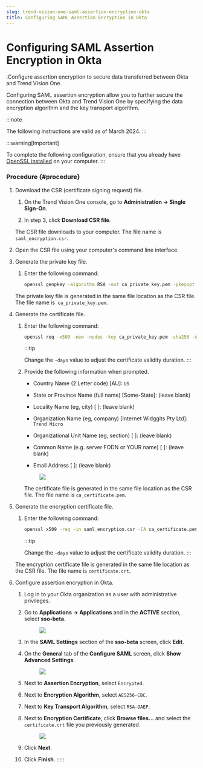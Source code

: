 ```yaml
---
slug: trend-vision-one-saml-assertion-encryption-okta
title: Configuring SAML Assertion Encryption in Okta
---
```

# Configuring SAML Assertion Encryption in Okta

:Configure assertion encryption to secure data transferred between Okta and Trend Vision One.

Configuring SAML assertion encryption allow you to further secure the connection between Okta and Trend Vision One by specifying the data encryption algorithm and the key transport algorithm.

:::note

The following instructions are valid as of March 2024.
:::

:::warning[Important]

To complete the following configuration, ensure that you already have [OpenSSL installed](https://www.openssl.org/source/) on your computer.
:::

### Procedure {#procedure}

1.  Download the CSR (certificate signing request) file.

    1.  On the Trend Vision One console, go to **Administration → Single Sign-On**.

    2.  In step 3, click **Download CSR file**.

    The CSR file downloads to your computer. The file name is `saml_encryption.csr`.

2.  Open the CSR file using your computer's command line interface.

3.  Generate the private key file.

    1.  Enter the following command:

        ```bash
        openssl genpkey -algorithm RSA -out ca_private_key.pem -pkeyopt rsa_keygen_bits:2048
        ```

    The private key file is generated in the same file location as the CSR file. The file name is` ca_private_key.pem`.

4.  Generate the certificate file.

    1.  Enter the following command:

        ```bash
        openssl req -x509 -new -nodes -key ca_private_key.pem -sha256 -days 1024 -out ca_certificate.pem
        ```

        :::tip

        Change the `-days` value to adjust the certificate validity duration.
        :::

    2.  Provide the following information when prompted.

        - Country Name (2 Letter code) \[AU\]: `US`

        - State or Province Name (full name) \[Some-State\]: (leave blank)

        - Locality Name (eg, city) \[ \]: (leave blank)

        - Organization Name (eg, company) \[Internet Widggits Pty Ltd\]: `Trend Micro`

        - Organizational Unit Name (eg, section) \[ \]: (leave blank)

        - Common Name (e.g. server FODN or YOUR name) \[ \]: (leave blank)

        - Email Address \[ \]: (leave blank)

        <figure>
        <img src="./images/certificate_file_metadata=20240312101322.webp" />
        </figure>

        The certificate file is generated in the same file location as the CSR file. The file name is `ca_certificate.pem`.

5.  Generate the encryption certificate file.

    1.  Enter the following command:

        ```bash
        openssl x509 -req -in saml_encryption.csr -CA ca_certificate.pem -CAkey ca_private_key.pem -CAcreateserial -out certificate.crt -days 1024 -sha256
        ```

        :::tip

        Change the `-days` value to adjust the certificate validity duration.
        :::

    The encryption certificate file is generated in the same file location as the CSR file. The file name is `certificate.crt`.

6.  Configure assertion encryption in Okta.

    1.  Log in to your Okta organization as a user with administrative privileges.

    2.  Go to **Applications → Applications** and in the **ACTIVE** section, select **sso-beta**.

        <figure>
        <img src="./images/click_sso-beta=20240312102722.webp" />
        </figure>

    3.  In the **SAML Settings** section of the **sso-beta** screen, click **Edit**.

    4.  On the **General** tab of the **Configure SAML** screen, click **Show Advanced Settings**.

        <figure>
        <img src="./images/show_advanced_settings=20240312102822.webp" />
        </figure>

    5.  Next to **Assertion Encryption**, select `Encrypted`.

    6.  Next to **Encryption Algorithm**, select `AES256-CBC`.

    7.  Next to **Key Transport Algorithm**, select `RSA-OAEP`.

    8.  Next to **Encryption Certificate**, click **Browse files...** and select the `certificate.crt` file you previously generated.

        <figure>
        <img src="./images/upload_cert=20240312102922.webp" />
        </figure>

    9.  Click **Next**.

    10. Click **Finish**.
:::::
